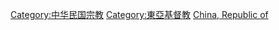 [[Category:中华民国宗教|Category:中华民国宗教]]
[[Category:東亞基督教|Category:東亞基督教]]
[[Category:亚洲各国基督教|China, Republic of]]